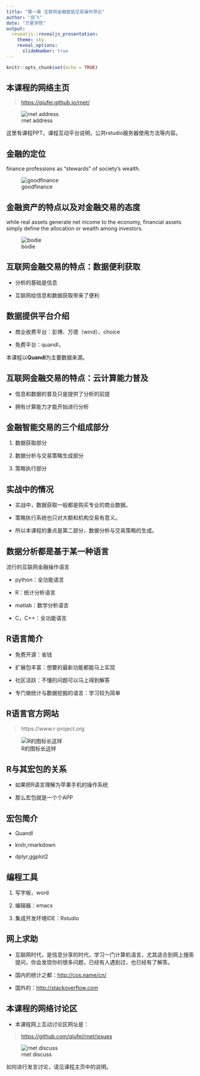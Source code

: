 ```yaml
---
title: "第一章 互联网金融智能交易操作导论"
author: "邱飞"
date: "万里学院"
output:
  revealjs::revealjs_presentation:
    theme: sky
    reveal_options:
      slideNumber: true
---
```


```r

knitr::opts_chunk$set(echo = TRUE)

```

## 本课程的网络主页  ##

> <https://qiufei.github.io/rnet/>


![rnet address](../pic/01-rnet-url.png)

这里有课程PPT，课程互动平台说明，公共rstudio服务器使用方法等内容。

## {data-background="01-occupy-ws.jpg"}


## 金融的定位 ##

finance professions as "stewards" of society's wealth.

![goodfinance](../pic/01-good-finance.png)



## 金融资产的特点以及对金融交易的态度 ##
while real assets generate net income to the economy, financial assets simply define the allocation or wealth among investors.

![bodie](../pic/01-bodie.jpg)

## 互联网金融交易的特点：数据便利获取 ##

* 分析的基础是信息

* 互联网给信息和数据获取带来了便利

## 数据提供平台介绍 ##

* 商业收费平台：彭博、万德（wind）、choice

* 免费平台：quandl，

本课程以**Quandl**为主要数据来源。

## 互联网金融交易的特点：云计算能力普及 ##

* 信息和数据的普及只是提供了分析的前提

* 拥有计算能力才能开始进行分析

## 金融智能交易的三个组成部分 ##

1. 数据获取部分

2. 数据分析与交易策略生成部分

3. 策略执行部分

## 实战中的情况 ##

* 实战中，数据获取一般都是购买专业的商业数据。

* 策略执行系统也只对大额和机构交易有意义。

* 所以本课程的重点是第二部分，数据分析与交易策略的生成。

## 数据分析都是基于某一种语言 ##

流行的互联网金融操作语言

* python：全功能语言

* R：统计分析语言

* matlab：数学分析语言

* C，C++：全功能语言


## R语言简介 ##

* 免费开源：省钱

* 扩展包丰富：想要的最新功能都能马上实现

* 社区活跃：不懂的问题可以马上得到解答

* 专门做统计与数据挖掘的语言：学习较为简单


## R语言官方网站 ##

> https://www.r-project.org

![R的图标长这样](../pic/01-rlogo.png)

## R与其宏包的关系 ## 

* 如果把R语言理解为苹果手机的操作系统

* 那么宏包就是一个个APP

## 宏包简介 ##

* Quandl

* knitr,rmarkdown

* dplyr,ggplot2

## 编程工具 ##

1. 写字板，word

2. 编辑器：emacs

3. 集成开发环境IDE：Rstudio

## 网上求助 ##

* 互联网时代，是信息分享的时代，学习一门计算机语言，尤其适合到网上搜索提问，你会发现你的很多问题，已经有人遇到过，也已经有了解答。

* 国内的统计之都：<http://cos.name/cn/>

* 国外的：<http://stackoverflow.com>




## 本课程的网络讨论区 ## 

* 本课程网上互动讨论区网址是：

>   <https://github.com/qiufei/rnet/issues>

![rnet discuss](../pic/01-rnet-discuss.png)

如何进行发言讨论，请见课程主页中的说明。

